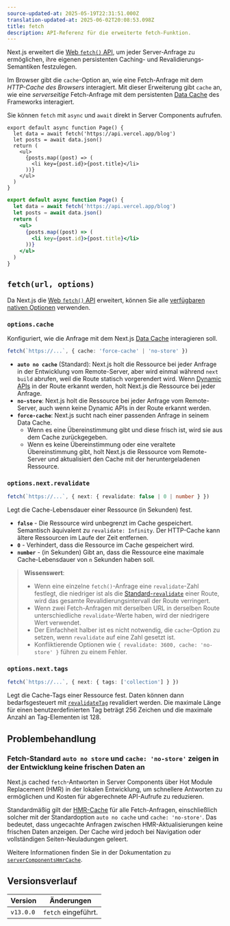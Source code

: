 ```yaml
---
source-updated-at: 2025-05-19T22:31:51.000Z
translation-updated-at: 2025-06-02T20:08:53.098Z
title: fetch
description: API-Referenz für die erweiterte fetch-Funktion.
---
```


Next.js erweitert die [Web `fetch()` API](https://developer.mozilla.org/docs/Web/API/Fetch_API), um jeder Server-Anfrage zu ermöglichen, ihre eigenen persistenten Caching- und Revalidierungs-Semantiken festzulegen.

Im Browser gibt die `cache`-Option an, wie eine Fetch-Anfrage mit dem _HTTP-Cache des Browsers_ interagiert. Mit dieser Erweiterung gibt `cache` an, wie eine _serverseitige_ Fetch-Anfrage mit dem persistenten [Data Cache](/docs/app/deep-dive/caching#data-cache) des Frameworks interagiert.

Sie können `fetch` mit `async` und `await` direkt in Server Components aufrufen.

```tsx filename="app/page.tsx" switcher
export default async function Page() {
  let data = await fetch('https://api.vercel.app/blog')
  let posts = await data.json()
  return (
    <ul>
      {posts.map((post) => (
        <li key={post.id}>{post.title}</li>
      ))}
    </ul>
  )
}
```

```jsx filename="app/page.js" switcher
export default async function Page() {
  let data = await fetch('https://api.vercel.app/blog')
  let posts = await data.json()
  return (
    <ul>
      {posts.map((post) => (
        <li key={post.id}>{post.title}</li>
      ))}
    </ul>
  )
}
```

## `fetch(url, options)`

Da Next.js die [Web `fetch()` API](https://developer.mozilla.org/docs/Web/API/Fetch_API) erweitert, können Sie alle [verfügbaren nativen Optionen](https://developer.mozilla.org/docs/Web/API/fetch#parameters) verwenden.

### `options.cache`

Konfiguriert, wie die Anfrage mit dem Next.js [Data Cache](/docs/app/deep-dive/caching#data-cache) interagieren soll.

```ts
fetch(`https://...`, { cache: 'force-cache' | 'no-store' })
```

- **`auto no cache`** (Standard): Next.js holt die Ressource bei jeder Anfrage in der Entwicklung vom Remote-Server, aber wird einmal während `next build` abrufen, weil die Route statisch vorgerendert wird. Wenn [Dynamic APIs](/docs/app/getting-started/partial-prerendering#dynamic-rendering) in der Route erkannt werden, holt Next.js die Ressource bei jeder Anfrage.
- **`no-store`**: Next.js holt die Ressource bei jeder Anfrage vom Remote-Server, auch wenn keine Dynamic APIs in der Route erkannt werden.
- **`force-cache`**: Next.js sucht nach einer passenden Anfrage in seinem Data Cache.
  - Wenn es eine Übereinstimmung gibt und diese frisch ist, wird sie aus dem Cache zurückgegeben.
  - Wenn es keine Übereinstimmung oder eine veraltete Übereinstimmung gibt, holt Next.js die Ressource vom Remote-Server und aktualisiert den Cache mit der heruntergeladenen Ressource.

### `options.next.revalidate`

```ts
fetch(`https://...`, { next: { revalidate: false | 0 | number } })
```

Legt die Cache-Lebensdauer einer Ressource (in Sekunden) fest.

- **`false`** - Die Ressource wird unbegrenzt im Cache gespeichert. Semantisch äquivalent zu `revalidate: Infinity`. Der HTTP-Cache kann ältere Ressourcen im Laufe der Zeit entfernen.
- **`0`** - Verhindert, dass die Ressource im Cache gespeichert wird.
- **`number`** - (in Sekunden) Gibt an, dass die Ressource eine maximale Cache-Lebensdauer von `n` Sekunden haben soll.

> **Wissenswert**:
>
> - Wenn eine einzelne `fetch()`-Anfrage eine `revalidate`-Zahl festlegt, die niedriger ist als die [Standard-`revalidate`](/docs/app/api-reference/file-conventions/route-segment-config#revalidate) einer Route, wird das gesamte Revalidierungsintervall der Route verringert.
> - Wenn zwei Fetch-Anfragen mit derselben URL in derselben Route unterschiedliche `revalidate`-Werte haben, wird der niedrigere Wert verwendet.
> - Der Einfachheit halber ist es nicht notwendig, die `cache`-Option zu setzen, wenn `revalidate` auf eine Zahl gesetzt ist.
> - Konfliktierende Optionen wie `{ revalidate: 3600, cache: 'no-store' }` führen zu einem Fehler.

### `options.next.tags`

```ts
fetch(`https://...`, { next: { tags: ['collection'] } })
```

Legt die Cache-Tags einer Ressource fest. Daten können dann bedarfsgesteuert mit [`revalidateTag`](https://nextjs.org/docs/app/api-reference/functions/revalidateTag) revalidiert werden. Die maximale Länge für einen benutzerdefinierten Tag beträgt 256 Zeichen und die maximale Anzahl an Tag-Elementen ist 128.

## Problembehandlung

### Fetch-Standard `auto no store` und `cache: 'no-store'` zeigen in der Entwicklung keine frischen Daten an

Next.js cached `fetch`-Antworten in Server Components über Hot Module Replacement (HMR) in der lokalen Entwicklung, um schnellere Antworten zu ermöglichen und Kosten für abgerechnete API-Aufrufe zu reduzieren.

Standardmäßig gilt der [HMR-Cache](/docs/app/api-reference/config/next-config-js/serverComponentsHmrCache) für alle Fetch-Anfragen, einschließlich solcher mit der Standardoption `auto no cache` und `cache: 'no-store'`. Das bedeutet, dass ungecachte Anfragen zwischen HMR-Aktualisierungen keine frischen Daten anzeigen. Der Cache wird jedoch bei Navigation oder vollständigen Seiten-Neuladungen geleert.

Weitere Informationen finden Sie in der Dokumentation zu [`serverComponentsHmrCache`](/docs/app/api-reference/config/next-config-js/serverComponentsHmrCache).

## Versionsverlauf

| Version   | Änderungen             |
| --------- | ------------------- |
| `v13.0.0` | `fetch` eingeführt. |